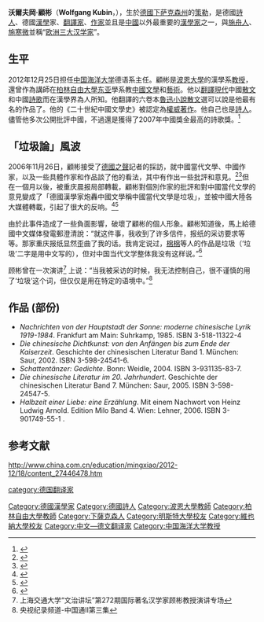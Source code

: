 {{學術研究工作者
| 姓名     = 顾彬
| 圖像     = 2010-01-21 Wolfgang Kubin IMG 4531.jpg
| 圖像大小 = 200px
| 職務     = [[波恩大学|波恩大学]]教授
| 時期     = 1985年至今
| 性別     = 男
| 原名     = 
| 異名     = 
| 筆名     = 
| 字       = 
| 號       = 
| 籍貫     = 
| 出生     = {{birth date and age|1945|12|17}} 
| 出生地點 = {{flag|西德}}[[下萨克森州|下萨克森州]][[策勒|策勒]]
| 逝世     = <!--卒年在前生年在后{{death date and age|YYYY|MM|DD|YYYY|MM|DD}} -->
| 逝世地點 = 
| 居處     = [[德国|德国]]
| 職業     = [[诗人|诗人]]、[[散文家|散文家]]、[[汉学家|汉学家]]、[[翻译家|翻译家]]、[[教授|教授]]
| 國籍     = {{GER}}
| 種族     = [[德意志民族|德意志民族]]
| 語言     = [[德语|德语]]、[[英语|英语]]、[[汉语|汉语]]、[[法语|法语]]、[[意大利语|意大利语]]、[[日语|日语]]、[[古希腊语|古希腊语]]、[[拉丁语|拉丁语]]、[[西班牙语|西班牙语]]、[[荷兰语|荷兰语]]
| 政黨     = 
| 宗教信仰 = [[新教|新教]]
| 父母     = 
| 配偶     = 张穗子
| 子女     = 
| 親屬     = 
| 研究領域 = [[中国古典文学|中国古典文学]] <br /> [[中国现当代文学|中国现当代文学]] <br /> [[中国思想史|中国思想史]]
| 學歷     = [[明斯特大学|明斯特大学]] <br /> [[维也纳大学|维也纳大学]]
| 經歷     = [[波恩大学|波恩大学]]汉学系教授
| 作品     = 《中国文学史（第一卷）：中国诗歌史——从起始到皇朝的终结》 <br />  《中国文学史（第六卷）：中国传统戏剧》 <br />  《中国文学史（第七卷）：二十世纪中国文学史》 <br /> 《中国文学史（第四卷）：中国古典散文》（合著） <br /> 《汉学研究新视野》 <br /> 《顾彬诗选》 <br /> 《白女神·黑女神》 <br /> 《甲骨文与殷商人祭(中西学者视野中的出土文献与文化资源)》（合著）
| 獎項     = 约翰·海因里希·沃斯奖（Johann-Heinrich-Voß-Preis für Übersetzung）
| 官方網   = <!-- {{URL|www.example.com}} -->
| 簽名     = 
}}

'''沃爾夫岡·顧彬'''（'''Wolfgang Kubin'''，{{bd|1945年|12月17日|catIdx=Kubin Wolfgang}}），生於[[德國|德國]][[下萨克森州|下萨克森州]]的[[策勒|策勒]]，是德國[[詩人|詩人]]、德國[[漢學|漢學]]家、[[翻譯家|翻譯家]]、[[作家|作家]]並且是[[中國|中國]]以外最重要的[[漢學家|漢學家]]之一，與[[施舟人|施舟人]]、[[施寒微|施寒微]]並稱“[[欧洲三大汉学家|欧洲三大汉学家]]”。

==生平==
2012年12月25日担任[[中国海洋大学|中国海洋大学]]德语系主任。顧彬是[[波恩大學|波恩大學]]的漢學系[[教授|教授]]，還曾作為講師在[[柏林自由大學|柏林自由大學]][[东亚|东亚]]學系教[[中國文學|中國文學]]和[[藝術|藝術]]。他以[[翻譯|翻譯]][[現代|現代]]中國[[散文|散文]]和中國[[詩歌|詩歌]]而在漢學界為人所知。他翻譯的六卷本[[魯迅|魯迅]][[小說|小說]][[散文|散文]]選可以說是他最有名的作品了。他的《二十世紀中國文學史》被認定為[[權威|權威]][[著作|著作]]。他自己也是[[詩人|詩人]]。儘管他多次公開批評中國，不過還是獲得了2007年中國獎金最高的詩歌獎。<ref>{{cite web | language =zh-hans | publisher =搜狐文化 | title =翟永明、顾彬、绿原获首届"中坤国际诗歌奖" | url =http://cul.sohu.com/20071112/n253205036.shtml | date =2007-11-12 | accessdate =2009-09-01 }}</ref>

== 「垃圾論」風波 ==
2006年11月26日，顧彬接受了[[德國之聲|德國之聲]]記者的採訪，就中國當代文學、中國作家，以及一些具體作家和作品談了他的看法，其中有作出一些批評和意見。<ref>{{cite web | language =zh-hans  | publisher =[[德國之聲|德國之聲]]  | title =德国汉学权威另一只眼看现当代中国文学 | url =http://www.dw-world.de/dw/article/0,,2249278,00.html | date =2006-11-16  | accessdate =2009-09-03   }}</ref><ref>{{Cite news|title=德汉学家称中国当代文学是垃圾 《狼图腾》丢脸 (German sinologist says contemporary Chinese literature is garbage, ''Wolf Totem'' a loss of face)|publisher=Xinhua News Agency|date=2006-12-11|accessdate=2007-04-21|url=http://news.xinhuanet.com/world/2006-12/11/content_5468585.htm}}</ref>但在一個月以後，被重庆晨报局部轉載，顧彬對個別作家的批評和對中國當代文學的意見變成了「德國漢學家炮轟中國文學稱中國當代文學是垃圾」，並被中國大陸各大媒體轉載，引起了很大的反响。<ref>{{cite web | language =zh-hant  | publisher =[[德國之聲|德國之聲]]  | title =德國漢學家炮轟中國文學稱中國當代文學是垃圾 | url =http://news.xinhuanet.com/edu/2006-12/11/content_5466764.htm | date =2006-12-11  | accessdate =2009-09-03   }}</ref><ref>{{cite web | language =zh-hant  | publisher =[[新華網|新華網]]  | title =誰編造了“中國當代文學是垃圾” | url =http://news.xinhuanet.com/overseas/2006-12/22/content_5518563.htm | date =2006-12-22  | accessdate =2009-09-03   }}</ref>

由於此事件造成了一些負面影響，破壞了顧彬的個人形象。顧彬知道後，馬上給德國中文媒体發電郵澄清說：“就这件事，我收到了许多信件，报纸的采访要求等等。那家重庆报纸显然歪曲了我的话。我肯定说过，[[棉棉|棉棉]]等人的作品是垃圾（‘垃圾’二字是用中文写的），但对中国当代文学整体我没有这样说。”<ref>{{cite web | language =zh-hant  | publisher =[[德國之聲|德國之聲]]  | title =顾彬：重庆报纸歪曲了我的话 | url =http://www.dw-world.de/dw/article/0,,2270081,00.html | date =2006-12-22  | accessdate =2009-09-03   }}</ref>

顾彬曾在一次演讲<ref>上海交通大学“文治讲坛”第272期国际著名汉学家顾彬教授演讲专场</ref>
上说：“当我被采访的时候，我无法控制自己，很不谨慎的用了‘垃圾’这个词，但仅仅是用在特定的语境中。”<ref>央视纪录频道-中国通Ⅱ第三集</ref>

== 作品 (部份) ==
* ''Nachrichten von der Hauptstadt der Sonne: moderne chinesische Lyrik 1919-1984''. Frankfurt am Main: Suhrkamp, 1985. ISBN 3-518-11322-4
* ''Die chinesische Dichtkunst: von den Anfängen bis zum Ende der Kaiserzeit''. Geschichte der chinesischen Literatur Band 1. München: Saur, 2002. ISBN 3-598-24541-6.
* ''Schattentänzer: Gedichte''. Bonn: Weidle, 2004. ISBN 3-931135-83-7.
* ''Die chinesische Literatur im 20. Jahrhundert''. Geschichte der chinesischen Literatur Band 7. München: Saur, 2005. ISBN 3-598-24547-5.
* ''Halbzeit einer Liebe: eine Erzählung''. Mit einem Nachwort von Heinz Ludwig Arnold. Edition Milo Band 4. Wien: Lehner, 2006. ISBN 3-901749-55-1 .

== 参考文献 ==
<div class="references-small">
<references />http://www.china.com.cn/education/mingxiao/2012-12/18/content_27446478.htm
</div>

{{Authority control}}
{{DEFAULTSORT:Kubin}}
[[Category:德國漢學家|Category:德國漢學家]]
[[category:德国翻译家|category:德国翻译家]]
[[Category:德國詩人|Category:德國詩人]]
[[Category:波恩大學教師|Category:波恩大學教師]]
[[Category:柏林自由大學教師|Category:柏林自由大學教師]]
[[Category:下薩克森人|Category:下薩克森人]]
[[Category:明斯特大學校友|Category:明斯特大學校友]]
[[Category:維也納大學校友|Category:維也納大學校友]]
[[Category:中文—德文翻译家|Category:中文—德文翻译家]]
[[Category:中国海洋大学教授|Category:中国海洋大学教授]]